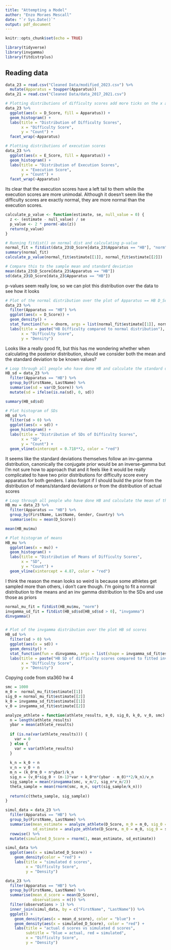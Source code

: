 ```yaml
---
title: "Attempting a Model"
author: "Enzo Moraes Mescall"
date: "`r Sys.Date()`"
output: pdf_document
---
```


```r
knitr::opts_chunk$set(echo = TRUE)
```

```r
library(tidyverse)
library(invgamma)
library(fitdistrplus)
```

## Reading data

```r
data_23 = read.csv("Cleaned Data/modified_2023.csv") %>%
  mutate(Apparatus = toupper(Apparatus))
data_21 = read.csv("Cleaned Data/data_2017_2021.csv") 
```

```r
# Plotting distributions of difficulty scores add more ticks on the x axis
data_23 %>%
  ggplot(aes(x = D_Score, fill = Apparatus)) +
  geom_histogram() +
  labs(title = "Distribution of Difficulty Scores",
       x = "Difficulty Score",
       y = "Count") +
  facet_wrap(~Apparatus)
```


```r
# Plotting distributions of execution scores
data_23 %>%
  ggplot(aes(x = E_Score, fill = Apparatus)) +
  geom_histogram() +
  labs(title = "Distribution of Execution Scores",
       x = "Execution Score",
       y = "Count") +
  facet_wrap(~Apparatus)
```

Its clear that the execution scores have a left tail to them while the execution scores are more unimodal. Although it doesn't seem like the difficulty scores are exactly normal, they are more normal than the execution scores. 

```r
calculate_p_value <- function(estimate, se, null_value = 0) {
  z <- (estimate - null_value) / se
  p_value <- 2 * pnorm(-abs(z))
  return(p_value)
}
```

```r
# Running fitdist() on normal dist and calculating p-value
normal_fit = fitdist(data_23$D_Score[data_23$Apparatus == "HB"], "norm")
summary(normal_fit)
calculate_p_value(normal_fit$estimate[[1]], normal_fit$estimate[[2]])

# Compare this to the sample mean and standard deviation
mean(data_23$D_Score[data_23$Apparatus == "HB"])
sd(data_23$D_Score[data_23$Apparatus == "HB"])
```

p-values seem really low, so we can plot this distribution over the data to see how it looks

```r
# Plot of the normal distribution over the plot of Apparatus == HB D_Score data
data_23 %>%
  filter(Apparatus == "HB") %>%
  ggplot(aes(x = D_Score)) +
  geom_density() +
  stat_function(fun = dnorm, args = list(normal_fit$estimate[[1]], normal_fit$estimate[[2]]), color = "red", size = 1) +
  labs(title = paste("HB Difficulty compared to normal distribution"),  
       x = "Difficulty Score",
       y = "Density")
```

Looks like a really good fit, but this has me wondering whether when calculating the posterior distribution, should we consider both the mean and the standard deviation to be known values?

```r
# Loop through all people who have done HB and calculate the standard deviations of their difficulty scores
HB_sd = data_23 %>%
  filter(Apparatus == "HB") %>%
  group_by(FirstName, LastName) %>%
  summarise(sd = var(D_Score)) %>%
  mutate(sd = ifelse(is.na(sd), 0, sd))

summary(HB_sd$sd)

# Plot histogram of SDs
HB_sd %>%
  filter(sd > 0) %>%
  ggplot(aes(x = sd)) +
  geom_histogram() +
  labs(title = "Distribution of SDs of Difficulty Scores",
       x = "SD",
       y = "Count") + 
  geom_vline(xintercept = 0.718**2, color = "red")
```

It seems like the standard deviations themselves follow an inv-gamma distribution, canonically the conjugate prior would be an inverse-gamma but I'm not sure how to approach that and it feels like it would be really complicated to have two prior distributions for difficulty score every apparatus for both genders. I also forgot if I should build the prior from the distribution of means/standard deviations or from the distribution of actual scores

```r
# Loop through all people who have done HB and calculate the mean of their difficulty scores
HB_mu = data_23 %>%
  filter(Apparatus == "HB") %>%
  group_by(FirstName, LastName, Gender, Country) %>%
  summarise(mu = mean(D_Score))

mean(HB_mu$mu)

# Plot histogram of means
HB_mu %>%
  ggplot(aes(x = mu)) +
  geom_histogram() +
  labs(title = "Distribution of Means of Difficulty Scores",
       x = "SD",
       y = "Count") + 
  geom_vline(xintercept = 4.87, color = "red")
```

I think the reason the mean looks so weird is because some athletes get sampled more than others, i don't care though. I'm going to fit a normal distribution to the means and an inv gamma distribution to the SDs and use those as priors

```r
normal_mu_fit = fitdist(HB_mu$mu, "norm")
invgamma_sd_fit = fitdist(HB_sd$sd[HB_sd$sd > 0], "invgamma")
dinvgamma()
```

```r
```

```r
# Plot of the invgamma distribution over the plot HB sd scores
HB_sd %>%
  filter(sd > 0) %>%
  ggplot(aes(x = sd)) +
  geom_density() +
  stat_function(fun = dinvgamma, args = list(shape = invgamma_sd_fit$estimate[[1]],scale = invgamma_sd_fit$estimate[[2]]), color = "red", size = 1) +
  labs(title = paste("HB SD of difficulty scores compared to fitted invgamma distribution"),  
       x = "Difficulty Score",
       y = "Density")
```

Copying code from sta360 hw 4

```r
smc = 1000
m_0 =  normal_mu_fit$estimate[[1]]
sig_0 = normal_mu_fit$estimate[[2]]
k_0 = invgamma_sd_fit$estimate[[1]] 
v_0 = invgamma_sd_fit$estimate[[2]]

analyze_athlete = function(athlete_results, m_0, sig_0, k_0, v_0, smc) {
  n = length(athlete_results)
  ybar = mean(athlete_results)
  
  if (is.na(var(athlete_results))) {
    var = 0
  } else {
    var = var(athlete_results) 
  }
  
  k_n = k_0 + n
  v_n = v_0 + n
  m_n = (k_0*m_0 + n*ybar)/k_n
  sig_n = (v_0*sig_0 + (n-1)*var + k_0*n*(ybar - m_0)**2/k_n)/v_n
  sig_sample = mean(rinvgamma(smc, v_n/2, sig_n*v_n/2))
  theta_sample = mean(rnorm(smc, m_n, sqrt(sig_sample/k_n)))
  
  return(c(theta_sample, sig_sample))
}
```

```r
simul_data = data_23 %>%
  filter(Apparatus == "HB") %>%
  group_by(FirstName, LastName) %>%
  summarise(mean_estimate = analyze_athlete(D_Score, m_0 = m_0, sig_0 = sig_0, k_0 = k_0, v_0 = v_0, smc = 1000)[1],
            sd_estimate = analyze_athlete(D_Score, m_0 = m_0, sig_0 = sig_0, k_0 = k_0, v_0 = v_0, smc = 1000)[2]) %>%
  rowwise() %>%
  mutate(simulated_D_Score = rnorm(1, mean_estimate, sd_estimate))

simul_data %>%
  ggplot(aes(x = simulated_D_Score)) +
    geom_density(color = "red") +
    labs(title = "simulated d scores",  
         x = "Difficulty Score",
         y = "Density")
```

```r
data_23 %>%
  filter(Apparatus == "HB") %>% 
  group_by(FirstName, LastName) %>%
  summarise(mean_d_score = mean(D_Score),
            observations = n()) %>%
  filter(observations > 1) %>%
  inner_join(simul_data, by = c("FirstName", "LastName")) %>%
  ggplot() +
    geom_density(aes(x = mean_d_score), color = "blue") +
    geom_density(aes(x = simulated_D_Score), color = "red") +
    labs(title = "actual d scores vs simulated d scores",
         subtitle = "blue = actual, red = simulated",
         x = "Difficulty Score",
         y = "Density")
```



